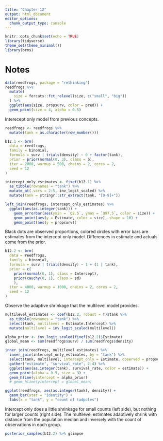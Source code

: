 ```yaml
---
title: "Chapter 12"
output: html_document
editor_options: 
  chunk_output_type: console
---
```


```r
knitr::opts_chunk$set(echo = TRUE)
library(tidyverse)
theme_set(theme_minimal())
library(brms)
```

# Notes

```r
data(reedfrogs, package = "rethinking")
reedfrogs %>% 
  mutate(
    size = forcats::fct_relevel(size, c("small", "big"))
  ) %>% 
  ggplot(aes(size, propsurv, color = pred)) + 
  geom_point(size = 4, alpha = 0.5)
```

Interecept only model from previous concepts.

```r
reedfrogs <- reedfrogs %>% 
  mutate(tank = as.character(row_number()))

b12.1 <- brm(
  data = reedfrogs, 
  family = binomial,
  formula = surv | trials(density) ~ 0 + factor(tank),
  prior = prior(normal(0, 3), class = b),
  iter = 2000, warmup = 500, chains = 2, cores = 2,
  seed = 12
)
```

```r
intercept_only_estimates <- fixef(b12.1) %>% 
  as_tibble(rownames = "tank") %>% 
  mutate_at(.vars = 2:5, inv_logit_scaled) %>% 
  mutate(tank = stringr::str_extract(tank, "[0-9]+"))

left_join(reedfrogs, intercept_only_estimates) %>% 
  ggplot(aes(as.integer(tank))) +
    geom_errorbar(aes(ymin = `Q2.5`, ymax = `Q97.5`, color = size)) +
    geom_point(aes(y = Estimate, color = size), shape = 10) +
    geom_point(aes(y = propsurv))
```

Black dots are observed proportions, colored circles with error bars are estimates from the intercept only model. Differences in estimate and actuals come from the prior.  

```r
b12.2 <- brm(
  data = reedfrogs, 
  family = binomial,
  formula = surv | trials(density) ~ 1 + (1 | tank),
  prior = c(
    prior(normal(0, 1), class = Intercept),
    prior(cauchy(0, 1), class = sd)
    ),
  iter = 4000, warmup = 1000, chains = 2, cores = 2,
  seed = 12
)
```

Observe the adaptive shrinkage that the multilevel model provides.

```r
multilevel_estimates <- coef(b12.2, robust = T)$tank %>% 
  as_tibble(rownames = "tank") %>% 
  select(tank, multilevel = Estimate.Intercept) %>% 
  mutate(multilevel = inv_logit_scaled(multilevel))

alpha_prior <- inv_logit_scaled(fixef(b12.2)$Estimate)
global_mean <- sum(reedfrogs$surv) / sum(reedfrogs$density)

inner_join(reedfrogs, multilevel_estimates) %>% 
  inner_join(intercept_only_estimates, by = "tank") %>% 
  select(tank, multilevel, intercept_only = Estimate, observed = propsurv) %>% 
  gather("estimate", "survival_rate", 2:4) %>% 
  ggplot(aes(as.integer(tank), survival_rate, color = estimate)) + 
  geom_point(alpha = 0.5, size = 3) +
  geom_hline(yintercept = alpha_prior)
  # geom_hline(yintercept = global_mean)

ggplot(reedfrogs, aes(as.integer(tank), density)) + 
  geom_bar(stat = "identity") +
  labs(x = "tank", y = "count of tadpoles")
```

Intercept only does a little shrinkage for small counts (left side), but nothing for larger counts (right side). The multilevel estimates adaptively shrink with distance from the population median and inversely with the count of observations in each group.  

```r
posterior_samples(b12.2) %>% glimpse
```

